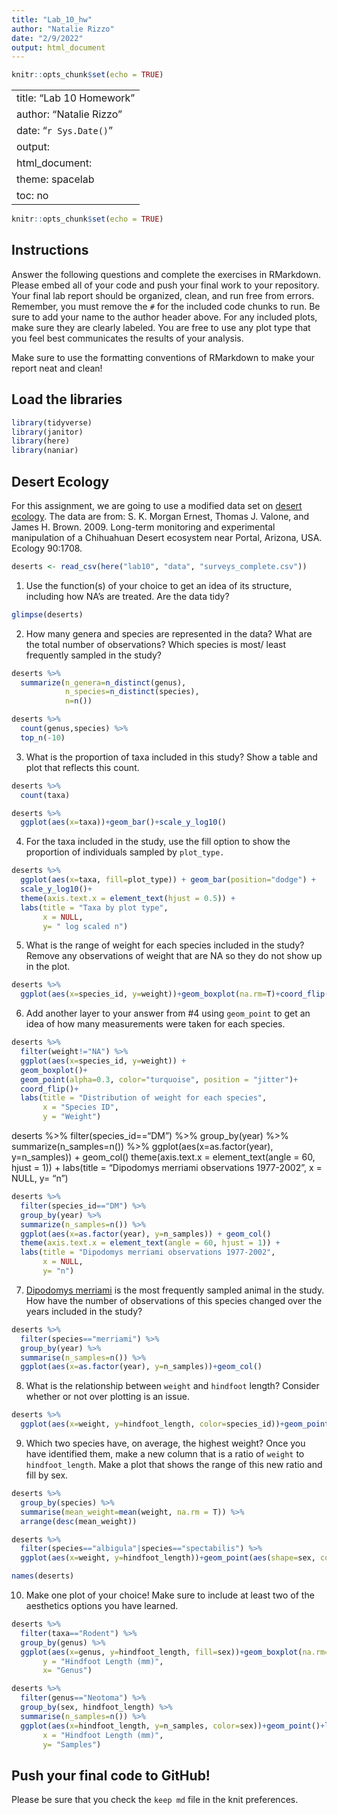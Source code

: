 ```yaml
---
title: "Lab_10_hw"
author: "Natalie Rizzo"
date: "2/9/2022"
output: html_document
---
```


```r
knitr::opts_chunk$set(echo = TRUE)
```

---
title: "Lab 10 Homework"
author: "Natalie Rizzo"
date: "`r Sys.Date()`"
output:
  html_document:
    theme: spacelab
    toc: no
---

```r
knitr::opts_chunk$set(echo = TRUE)
```

## Instructions
Answer the following questions and complete the exercises in RMarkdown. Please embed all of your code and push your final work to your repository. Your final lab report should be organized, clean, and run free from errors. Remember, you must remove the `#` for the included code chunks to run. Be sure to add your name to the author header above. For any included plots, make sure they are clearly labeled. You are free to use any plot type that you feel best communicates the results of your analysis.  

Make sure to use the formatting conventions of RMarkdown to make your report neat and clean!  

## Load the libraries
```r
library(tidyverse)
library(janitor)
library(here)
library(naniar)
``` 

## Desert Ecology
For this assignment, we are going to use a modified data set on [desert ecology](http://esapubs.org/archive/ecol/E090/118/). The data are from: S. K. Morgan Ernest, Thomas J. Valone, and James H. Brown. 2009. Long-term monitoring and experimental manipulation of a Chihuahuan Desert ecosystem near Portal, Arizona, USA. Ecology 90:1708.
```r
deserts <- read_csv(here("lab10", "data", "surveys_complete.csv"))
```

1. Use the function(s) of your choice to get an idea of its structure, including how NA's are treated. Are the data tidy?  
```r
glimpse(deserts)
```

2. How many genera and species are represented in the data? What are the total number of observations? Which species is most/ least frequently sampled in the study?
```r
deserts %>%
  summarize(n_genera=n_distinct(genus),
            n_species=n_distinct(species),
            n=n())
```
```r
deserts %>% 
  count(genus,species) %>% 
  top_n(-10)
```

3. What is the proportion of taxa included in this study? Show a table and plot that reflects this count.
```r
deserts %>% 
  count(taxa)
```
```r
deserts %>% 
  ggplot(aes(x=taxa))+geom_bar()+scale_y_log10()
```

4. For the taxa included in the study, use the fill option to show the proportion of individuals sampled by `plot_type.`
```r
deserts %>% 
  ggplot(aes(x=taxa, fill=plot_type)) + geom_bar(position="dodge") +
  scale_y_log10()+
  theme(axis.text.x = element_text(hjust = 0.5)) +
  labs(title = "Taxa by plot type",
       x = NULL,
       y= " log scaled n")
```

5. What is the range of weight for each species included in the study? Remove any observations of weight that are NA so they do not show up in the plot.
```r
deserts %>% 
  ggplot(aes(x=species_id, y=weight))+geom_boxplot(na.rm=T)+coord_flip()
```

6. Add another layer to your answer from #4 using `geom_point` to get an idea of how many measurements were taken for each species.
```r
deserts %>% 
  filter(weight!="NA") %>% 
  ggplot(aes(x=species_id, y=weight)) +
  geom_boxplot()+
  geom_point(alpha=0.3, color="turquoise", position = "jitter")+
  coord_flip()+
  labs(title = "Distribution of weight for each species",
       x = "Species ID",
       y = "Weight")
```
deserts %>% 
  filter(species_id=="DM") %>% 
  group_by(year) %>% 
  summarize(n_samples=n()) %>% 
  ggplot(aes(x=as.factor(year), y=n_samples)) + geom_col()
  theme(axis.text.x = element_text(angle = 60, hjust = 1)) +
  labs(title = "Dipodomys merriami observations 1977-2002",
       x = NULL,
       y= "n")
```r
deserts %>% 
  filter(species_id=="DM") %>% 
  group_by(year) %>% 
  summarize(n_samples=n()) %>% 
  ggplot(aes(x=as.factor(year), y=n_samples)) + geom_col()
  theme(axis.text.x = element_text(angle = 60, hjust = 1)) +
  labs(title = "Dipodomys merriami observations 1977-2002",
       x = NULL,
       y= "n")
```
       
7. [Dipodomys merriami](https://en.wikipedia.org/wiki/Merriam's_kangaroo_rat) is the most frequently sampled animal in the study. How have the number of observations of this species changed over the years included in the study?
```r
deserts %>% 
  filter(species=="merriami") %>% 
  group_by(year) %>% 
  summarise(n_samples=n()) %>% 
  ggplot(aes(x=as.factor(year), y=n_samples))+geom_col()
```

8. What is the relationship between `weight` and `hindfoot` length? Consider whether or not over plotting is an issue.
```r
deserts %>% 
  ggplot(aes(x=weight, y=hindfoot_length, color=species_id))+geom_point(na.rm=T)+geom_jitter()
```


9. Which two species have, on average, the highest weight? Once you have identified them, make a new column that is a ratio of `weight` to `hindfoot_length`. Make a plot that shows the range of this new ratio and fill by sex.
```r
deserts %>% 
  group_by(species) %>%
  summarise(mean_weight=mean(weight, na.rm = T)) %>% 
  arrange(desc(mean_weight))
```
```r
deserts %>% 
  filter(species=="albigula"|species=="spectabilis") %>% 
  ggplot(aes(x=weight, y=hindfoot_length))+geom_point(aes(shape=sex, color=sex, na.rm = T))
```
```r
names(deserts)
```


10. Make one plot of your choice! Make sure to include at least two of the aesthetics options you have learned.
```r
deserts %>% 
  filter(taxa=="Rodent") %>% 
  group_by(genus) %>% 
  ggplot(aes(x=genus, y=hindfoot_length, fill=sex))+geom_boxplot(na.rm=T)+coord_flip()+labs(title = "Hindfoot Length By Genus and Sex",
       y = "Hindfoot Length (mm)",
       x= "Genus")
```
```r
deserts %>% 
  filter(genus=="Neotoma") %>%
  group_by(sex, hindfoot_length) %>% 
  summarise(n_samples=n()) %>% 
  ggplot(aes(x=hindfoot_length, y=n_samples, color=sex))+geom_point()+labs(title = "Hindfoot Length of Neotoma and Sex",
       x = "Hindfoot Length (mm)",
       y= "Samples")
```

## Push your final code to GitHub!
Please be sure that you check the `keep md` file in the knit preferences. 

